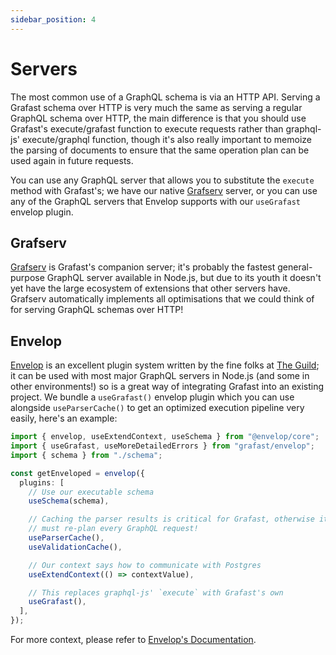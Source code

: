 ```yaml
---
sidebar_position: 4
---
```


# Servers

The most common use of a GraphQL schema is via an HTTP API. Serving a Grafast
schema over HTTP is very much the same as serving a regular GraphQL schema over
HTTP, the main difference is that you should use Grafast's execute/grafast
function to execute requests rather than graphql-js' execute/graphql function,
though it's also really important to memoize the parsing of documents to ensure
that the same operation plan can be used again in future requests.

You can use any GraphQL server that allows you to substitute the `execute`
method with Grafast's; we have our native [Grafserv][] server, or you can use
any of the GraphQL servers that Envelop supports with our `useGrafast` envelop
plugin.

## Grafserv

[Grafserv][] is Grafast's companion server; it's probably the fastest
general-purpose GraphQL server available in Node.js, but due to its youth it
doesn't yet have the large ecosystem of extensions that other servers have.
Grafserv automatically implements all optimisations that we could think of for
serving GraphQL schemas over HTTP!

## Envelop

[Envelop][] is an excellent plugin system written by the fine folks at [The
Guild][]; it can be used with most major GraphQL servers in Node.js (and some in
other environments!) so is a great way of integrating Grafast into an existing
project. We bundle a `useGrafast()` envelop plugin which you can use alongside
`useParserCache()` to get an optimized execution pipeline very easily, here's an
example:

```ts
import { envelop, useExtendContext, useSchema } from "@envelop/core";
import { useGrafast, useMoreDetailedErrors } from "grafast/envelop";
import { schema } from "./schema";

const getEnveloped = envelop({
  plugins: [
    // Use our executable schema
    useSchema(schema),

    // Caching the parser results is critical for Grafast, otherwise it
    // must re-plan every GraphQL request!
    useParserCache(),
    useValidationCache(),

    // Our context says how to communicate with Postgres
    useExtendContext(() => contextValue),

    // This replaces graphql-js' `execute` with Grafast's own
    useGrafast(),
  ],
});
```

For more context, please refer to
[Envelop's Documentation](https://www.envelop.dev/docs/getting-started).

[grafserv]: /grafserv/
[envelop]: https://www.envelop.dev/
[the guild]: https://the-guild.dev/
